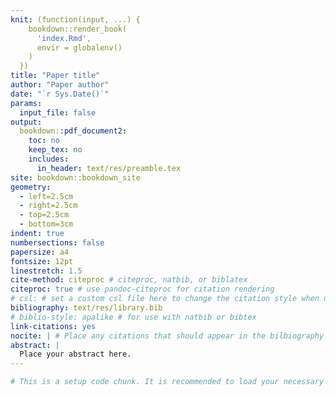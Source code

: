 ```yaml
--- 
knit: (function(input, ...) {
    bookdown::render_book(
      'index.Rmd',
      envir = globalenv()
    )
  })
title: "Paper title"
author: "Paper author"
date: "`r Sys.Date()`"
params:
  input_file: false
output:
  bookdown::pdf_document2:
    toc: no
    keep_tex: no
    includes:
      in_header: text/res/preamble.tex
site: bookdown::bookdown_site
geometry:
  - left=2.5cm
  - right=2.5cm
  - top=2.5cm
  - bottom=3cm
indent: true
numbersections: false
papersize: a4
fontsize: 12pt
linestretch: 1.5
cite-method: citeproc # citeproc, natbib, or biblatex
citeproc: true # use pandoc-citeproc for citation rendering
# csl: # set a custom csl file here to change the citation style when using citeproc
bibliography: text/res/library.bib
# biblio-style: apalike # for use with natbib or bibtex
link-citations: yes
nocite: | # Place any citations that should appear in the bilbiography but are not cited in the text here in a list format
abstract: |
  Place your abstract here.
---
```


```r

# This is a setup code chunk. It is recommended to load your necessary data et al here.

```

